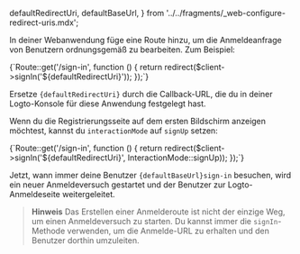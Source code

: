 
  defaultRedirectUri,
  defaultBaseUrl,
} from '../../fragments/_web-configure-redirect-uris.mdx';

In deiner Webanwendung füge eine Route hinzu, um die Anmeldeanfrage von Benutzern ordnungsgemäß zu bearbeiten. Zum Beispiel:

<CodeBlock language="php">
  {`Route::get('/sign-in', function () {
  return redirect($client->signIn('${defaultRedirectUri}'));
});`}
</CodeBlock>

Ersetze <code>{defaultRedirectUri}</code> durch die Callback-URL, die du in deiner Logto-Konsole für diese Anwendung festgelegt hast.

Wenn du die Registrierungsseite auf dem ersten Bildschirm anzeigen möchtest, kannst du `interactionMode` auf `signUp` setzen:

<CodeBlock language="php">
  {`Route::get('/sign-in', function () {
  return redirect($client->signIn('${defaultRedirectUri}', InteractionMode::signUp));
});`}
</CodeBlock>

Jetzt, wann immer deine Benutzer <code>{defaultBaseUrl}sign-in</code> besuchen, wird ein neuer Anmeldeversuch gestartet und der Benutzer zur Logto-Anmeldeseite weitergeleitet.

> **Hinweis**
> Das Erstellen einer Anmelderoute ist nicht der einzige Weg, um einen Anmeldeversuch zu starten. Du kannst immer die `signIn`-Methode verwenden, um die Anmelde-URL zu erhalten und den Benutzer dorthin umzuleiten.
